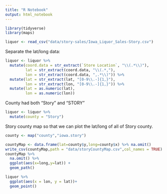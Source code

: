 ```yaml
---
title: "R Notebook"
output: html_notebook
---
```


```r
library(tidyverse)
library(maps)

liquor <- read_csv("data/story-sales/Iowa_Liquor_Sales-Story.csv")
```

Separate the lat/long data:

```r
liquor <- liquor %>%
  mutate(coord.data = str_extract(`Store Location`, "\\(.*\\)"),
         lat = str_extract(coord.data, "\\(.*,"),
         lon = str_extract(coord.data, ",.*\\)")) %>%
  mutate(lat = str_extract(lat, "[0-9\\.-]{1,}"),
         lon = str_extract(lon, "[0-9\\.-]{1,}")) %>%
  mutate(lat = as.numeric(lat),
         lon = as.numeric(lon))
```

County had both "Story" and "STORY"
```r
liquor <- liquor %>%
  mutate(county = "Story")
```

Story county map so that we can plot the lat/long of all of Story county.
```r
county <- map("county","iowa.story")
```

```r
countyMap <- data.frame(lat=county$y,long=county$x) %>% na.omit()
write_csv(countyMap,path = "data/storyCountyMap.csv",col_names = TRUE)
countyMap %>%
  na.omit() %>%
  ggplot(aes(x=long,y=lat)) +
  geom_path()

liquor %>%
  ggplot(aes(x = lon, y = lat))+
  geom_point()
```

